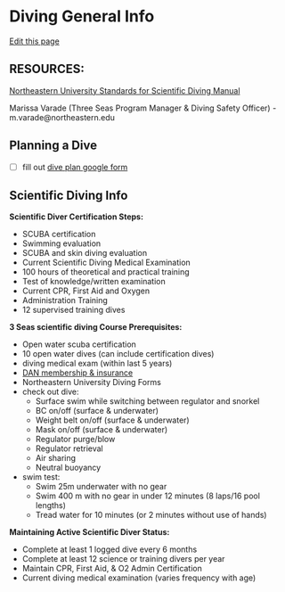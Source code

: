 # Diving General Info

[Edit this page](https://github.com/remygatins/GatinsLabProtocols/edit/main/field_diving_general.qmd)

## RESOURCES:

[Northeastern University Standards for Scientific Diving Manual](https://docs.google.com/document/d/1XbJ7c7fEFmbSQWTk0qmhgO48cEAgjwc0/edit?usp=sharing&ouid=114733812275008259707&rtpof=true&sd=true)

Marissa Varade (Three Seas Program Manager & Diving Safety Officer)
- m.varade@northeastern.edu

## Planning a Dive

- [ ] fill out [dive plan google form](https://docs.google.com/forms/d/e/1FAIpQLSdP7lItroRxDdHVjJNmo4oxvvlVfJ3jdx5p-Vq1j4W7PLrvDg/viewform)

## Scientific Diving Info

**Scientific Diver Certification Steps:**

- SCUBA certification
- Swimming evaluation
- SCUBA and skin diving evaluation
- Current Scientific Diving Medical Examination
- 100 hours of theoretical and practical training
- Test of knowledge/written examination
- Current CPR, First Aid and Oxygen
- Administration Training
- 12 supervised training dives

**3 Seas scientific diving Course Prerequisites:**

- Open water scuba certification
- 10 open water dives (can include certification dives)
- diving medical exam (within last 5 years)
- [DAN membership & insurance](https://dan.org/membership-insurance/membership/)
- Northeastern University Diving Forms
- check out dive:
  - Surface swim while switching between regulator and snorkel
  - BC on/off (surface & underwater)
  - Weight belt on/off (surface & underwater)
  - Mask on/off (surface & underwater)
  - Regulator purge/blow
  - Regulator retrieval
  - Air sharing
  - Neutral buoyancy
- swim test:
  - Swim 25m underwater with no gear
  - Swim 400 m with no gear in under 12 minutes (8 laps/16 pool lengths)
  - Tread water for 10 minutes (or 2 minutes without use of hands)

**Maintaining Active Scientific Diver Status:**

- Complete at least 1 logged dive every 6 months
- Complete at least 12 science or training divers per year
- Maintain CPR, First Aid, & O2 Admin Certification
- Current diving medical examination (varies frequency with age)
